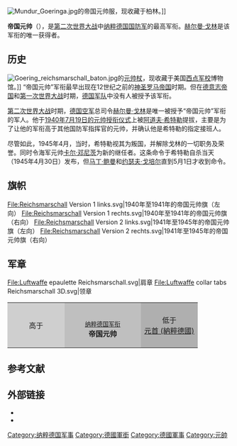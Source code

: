 [[Image:Mundur_Goeringa.jpg|thumb]]的帝国元帅服，现收藏于柏林{{link-en|德国联邦国防军空军博物馆|Militärhistorisches Museum Flugplatz Berlin-Gatow}}。]]

'''帝国元帅'''（{{lang-de|Reichsmarschall}}），是[[第二次世界大战|第二次世界大战]]中[[纳粹德国|纳粹德国]][[德意志国防军|国防军]]的最高军衔。[[赫尔曼·戈林|赫尔曼·戈林]]是该军衔的唯一获得者。{{sfn|Haskew|2011|p=46}}

==历史==
[[File:Goering_reichsmarschall_baton.jpg|thumb]]的[[元帅杖|元帅杖]]，现收藏于美国[[西点军校|西点军校]]博物馆。]]
“帝国元帅”军衔最早出现在12世纪之前的[[神圣罗马帝国|神圣罗马帝国]]时期。但在[[德意志帝国|德意志帝国]]和[[第一次世界大战|第一次世界大战]]时期，[[德意志帝國陸軍|德国军队]]中没有人被授予该军衔。

[[第二次世界大战|第二次世界大战]]时期，[[納粹德國空軍|德国空军]]总司令[[赫尔曼·戈林|赫尔曼·戈林]]是唯一被授予“帝国元帅”军衔的军人。{{sfn|Haskew|2011|pp=25, 46, 119}}他于[[1940年德国元帅晋升仪式|1940年7月19日的元帅授衔仪式]]上被[[阿道夫·希特勒|阿道夫·希特勒]]提拔，主要是为了让他的军衔高于其他国防军指挥官的元帅，并确认他是希特勒的指定接班人。

尽管如此，1945年4月，当{{link-en|戈林电报|Göring Telegram|戈林建议希特勒由他接班}}时，希特勒视其为叛国，并解除戈林的一切职务及荣誉。同时令海军元帅[[卡尔·邓尼茨|卡尔·邓尼茨]]为新的继任者。这条命令于希特勒自杀当天（1945年4月30日）发布，但[[马丁·鲍曼|马丁·鲍曼]]和[[约瑟夫·戈培尔|约瑟夫·戈培尔]]直到5月1日才收到命令。{{sfn|O'Donnell|1979|p=217}}

==旗帜==
<gallery class="center">
File:Reichsmarschall Version 1 links.svg|1940年至1941年的帝国元帅旗（左向）
File:Reichsmarschall Version 1 rechts.svg|1940年至1941年的帝国元帅旗（右向）
File:Reichsmarschall Version 2 links.svg|1941年至1945年的帝国元帅旗（左向）
File:Reichsmarschall Version 2 rechts.svg|1941年至1945年的帝国元帅旗（右向）
</gallery>

==军章==
<gallery class="center">
File:Luftwaffe epaulette Reichsmarschall.svg|肩章
File:Luftwaffe collar tabs Reichsmarschall 3D.svg|领章
</gallery>

{| class="toccolours" border="1" cellpadding="4" cellspacing="0" style="border-collapse: collapse; margin: 0.5em auto; clear: both;"
|-
|width="30%" align="center" style="background:#cfcfcf;"|高于<br>'''{{link-en|德国元帅|Generalfeldmarschall}}'''
|width="40%" align="center" style="background:#bfbfbf;"|{{flag|Nazi Germany}}<br /><small>[[纳粹德国军衔列表|纳粹德国军衔]]</small><br>'''帝国元帅'''
|width="30%" align="center" style="background:#afafaf;"|低于<br>[[元首_(納粹德國)|元首 (納粹德國)]]
|}

==参考文献==
{{Reflist}}

==外部链接==
*{{cite book | last = Haskew | first = Michael | title = The Wehrmacht | publisher = Amber Books | year = 2011 | isbn = 978-1-907446-95-5 | ref = harv|language=en}}
*{{cite book | last1=O'Donnell | first1=James P | title=The History of the Reich Chancellery Group|date=1979|oclc=638799214|publisher=J.M. Dent|location=London, UK|url=http://www.worldcat.org/oclc/638799214|language=en|ref=harv}}


[[Category:纳粹德国军事|Category:纳粹德国军事]]
[[Category:德國軍銜|Category:德國軍銜]]
[[Category:德國軍事|Category:德國軍事]]
[[Category:元帥|Category:元帥]]